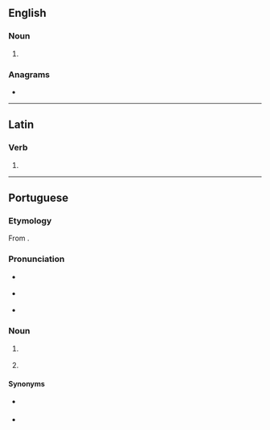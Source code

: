 ==English==

===Noun===
{{en-noun}}

# {{obsolete spelling of|boat|lang=en}}

===Anagrams===
* {{anagrams|en|Beato|Tae Bo}}

----

==Latin==

===Verb===
{{la-verb-form|boāte}}

# {{inflection of|boō||1|p|pres|actv|impr|lang=la}}

----

==Portuguese==

===Etymology===
From {{etyl|fr|pt}} {{m|fr|boîte||nightclub|lit=box}}.

===Pronunciation===
* {{a|Paulista}} {{IPA|/bo.ˈa.tʃi/|lang=pt}}
* {{a|South Brazil}} {{IPA|/bo.ˈa.te/|lang=pt}}
* {{a|Carioca}} {{IPA|/bo.ˈatʃ/|lang=pt}}

===Noun===
{{pt-noun|f|s}}

# {{l|en|nightclub}} {{gloss|establishment that is open late at night}}
# {{l|en|discotheque}} {{gloss|a dance hall / club / party place}}

====Synonyms====
* {{sense|nightclub}} {{l|pt|clube noturno}}
* {{sense|discotheque}} {{l|pt|discoteca}}